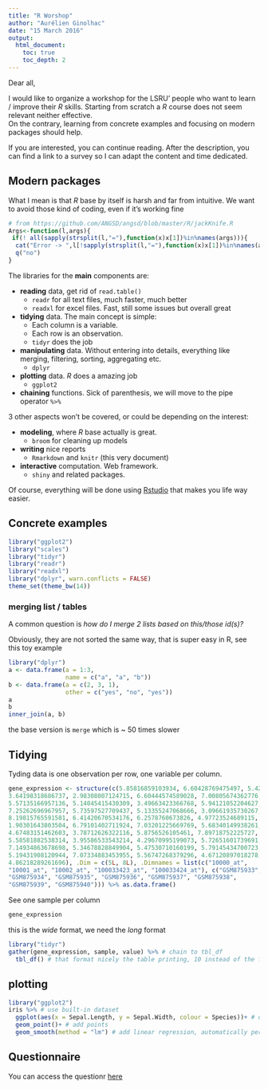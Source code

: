 ```yaml
---
title: "R Worshop"
author: "Aurélien Ginolhac"
date: "15 March 2016"
output:
  html_document:
    toc: true
    toc_depth: 2
---
```


Dear all,

I would like to organize a workshop for the LSRU' people who want to learn / improve their _R_ skills.
Starting from scratch a _R_ course does not seem relevant neither effective.  
On the contrary, learning from concrete examples and focusing on modern packages should help.

If you are interested, you can continue reading. After the description, you can find a link to
a survey so I can adapt the content and time dedicated.




## Modern packages

What I mean is that _R_ base by itself is harsh and far from intuitive.
We want to avoid those kind of coding, even if it's working fine
```r
# from https://github.com/ANGSD/angsd/blob/master/R/jackKnife.R
Args<-function(l,args){
 if(! all(sapply(strsplit(l,"="),function(x)x[1])%in%names(args))){
  cat("Error -> ",l[!sapply(strsplit(l,"="),function(x)x[1])%in%names(args)]," is not a valid argument")
  q("no")
}
```


The libraries for the **main** components are:

+ **reading** data, get rid of `read.table()`
    - `readr` for all text files, much faster, much better
    - `readxl` for excel files. Fast, still some issues but overall great
+ **tidying** data. The main concept is simple:
    - Each column is a variable.
    - Each row is an observation.
    - `tidyr` does the job
+ **manipulating** data. Without entering into details, everything like merging, filtering, sorting, aggregating etc.
    - `dplyr`
+ **plotting** data. _R_ does a amazing job
    - `ggplot2`
+ **chaining** functions. Sick of parenthesis, we will move to the pipe operator `%>%` 

3 other aspects won't be covered, or could be depending on the interest:

+ **modeling**, where _R_ base actually is great.
    - `broom` for cleaning up models
+ **writing** nice reports
   - `Rmarkdown` and `knitr` (this very document)
+ **interactive** computation. Web framework.
    - `shiny` and related packages.
  
Of course, everything will be done using [Rstudio ](https://www.rstudio.com/products/RStudio/#Desktop) that makes you life way easier.


## Concrete examples


```r
library("ggplot2")
library("scales")
library("tidyr")
library("readr")
library("readxl")
library("dplyr", warn.conflicts = FALSE)
theme_set(theme_bw(14))
```


### merging list / tables 


A common question is _how do I merge 2 lists based on this/those id(s)?_

Obviously, they are not sorted the same way, that is super easy in R, see this toy example
```r
library("dplyr")
a <- data.frame(a = 1:3,
                name = c("a", "a", "b"))
b <- data.frame(a = c(2, 3, 1),
                other = c("yes", "no", "yes"))
a
b
inner_join(a, b)
```

the base version is `merge` which is ~ 50 times slower


## Tidying

Tyding data is one observation per row, one variable per column.

```r
gene_expression <- structure(c(5.85816859103934, 6.60428769475497, 5.4278181170489, 
3.64198318686737, 2.98308007124715, 6.60444574589028, 7.00805674362776, 
5.57135166957136, 5.14045415430309, 3.49663423366768, 5.94121052204627, 
7.25262696967957, 5.73597527709437, 5.13355247068666, 3.09661935730267, 
8.19815765591581, 6.41420670534176, 6.2578760673826, 4.97723524689115, 
1.90301643803504, 6.79101402711924, 7.03201225669769, 5.68340149938261, 
4.67483151462603, 3.78712626322116, 5.8756526105461, 7.89718752225727, 
5.58581882538314, 3.95586533543214, 4.29670995199073, 5.72651601739691, 
7.14934863678698, 5.34678828849904, 5.47530710160199, 5.79145434700723, 
5.19431908120944, 7.07334883453955, 5.56747268379296, 4.67120897018278, 
4.86218289261696), .Dim = c(5L, 8L), .Dimnames = list(c("10000_at", 
"10001_at", "10002_at", "100033423_at", "100033424_at"), c("GSM875933", 
"GSM875934", "GSM875935", "GSM875936", "GSM875937", "GSM875938", 
"GSM875939", "GSM875940"))) %>% as.data.frame()
```

See one sample per column
```r
gene_expression
```

this is the _wide_ format, we need the _long_ format
```r
library("tidyr")
gather(gene_expression, sample, value) %>% # chain to tbl_df
  tbl_df() # that format nicely the table printing, 10 instead of the full 40 rows
```



## plotting

```r
library("ggplot2")
iris %>% # use built-in dataset
  ggplot(aes(x = Sepal.Length, y = Sepal.Width, colour = Species))+ # declare the mapped variables
  geom_point()+ # add points
  geom_smooth(method = "lm") # add linear regression, automatically per Species
```


## Questionnaire

You can access the questionr [here](http://goo.gl/forms/qcU6Qvgmw3)
